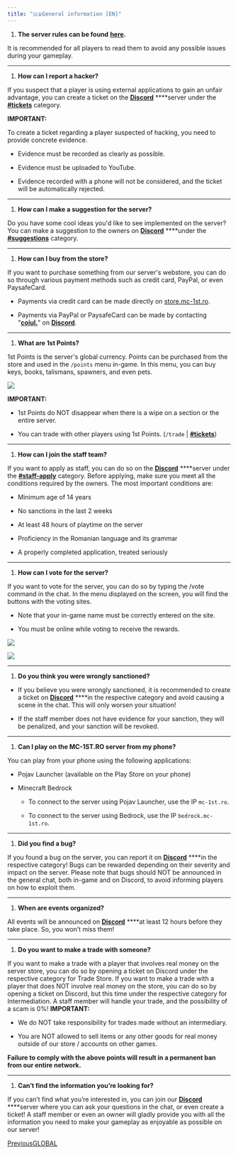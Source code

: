 ```yaml
---
title: "🇬🇧General information [EN]"
---
```


1. **The server rules can be found** [**here**](/rules-en)**.**

It is recommended for all players to read them to avoid any possible issues during your gameplay.

***

1. **How can I report a hacker?**

If you suspect that a player is using external applications to gain an unfair advantage, you can create a ticket on the [**Discord**](https://discord.mc-1st.ro)  ****server under the [**#tickets**](https://discordapp.com/channels/967200221400547368/1188858906139693146) category.

**IMPORTANT:**

To create a ticket regarding a player suspected of hacking, you need to provide concrete evidence.

* Evidence must be recorded as clearly as possible.

* Evidence must be uploaded to YouTube.

* Evidence recorded with a phone will not be considered, and the ticket will be automatically rejected.

***

1. **How can I make a suggestion for the server?**

Do you have some cool ideas you'd like to see implemented on the server? You can make a suggestion to the owners on [**Discord**](https://discord.mc-1st.ro)  ****under the [**#suggestions**](https://discordapp.com/channels/967200221400547368/1003998761724432446) category.

***

1. **How can I buy from the store?**

If you want to purchase something from our server's webstore, you can do so through various payment methods such as credit card, PayPal, or even PaysafeCard.

* Payments via credit card can be made directly on [store.mc-1st.ro](https://store.mc-1st.ro).

* Payments via PayPal or PaysafeCard can be made by contacting "[**coiul.**](https://discord.com/users/388783105961623553)" on [**Discord**](https://discord.mc-1st.ro).

***

1. **What are 1st Points?**

1st Points is the server's global currency. Points can be purchased from the store and used in the `/points` menu in-game. In this menu, you can buy keys, books, talismans, spawners, and even pets.

![](/images/files%2Fv0%2Fb%2Fgitbook-x-prod.appspot.com%2Fo%2Fspaces%252FlW0IVRBmWj0E19GpHO9A%252Fuploads%252FdbLXzQQRc3eMOycqcu1p%252Fimage.png)

**IMPORTANT:**

* 1st Points do NOT disappear when there is a wipe on a section or the entire server.

* You can trade with other players using 1st Points. (`/trade` | [**#tickets**](https://discordapp.com/channels/967200221400547368/1188858906139693146))

***

1. **How can I join the staff team?**

If you want to apply as staff, you can do so on the [**Discord**](https://discord.mc-1st.ro)  ****server under the [**#staff-apply**](https://discordapp.com/channels/967200221400547368/1240388071531221042) category. Before applying, make sure you meet all the conditions required by the owners. The most important conditions are:

* Minimum age of 14 years

* No sanctions in the last 2 weeks

* At least 48 hours of playtime on the server

* Proficiency in the Romanian language and its grammar

* A properly completed application, treated seriously

***

1. **How can I vote for the server?**

If you want to vote for the server, you can do so by typing the /vote command in the chat. In the menu displayed on the screen, you will find the buttons with the voting sites.

* Note that your in-game name must be correctly entered on the site.

* You must be online while voting to receive the rewards.

![](/images/files%2Fv0%2Fb%2Fgitbook-x-prod.appspot.com%2Fo%2Fspaces%252FlW0IVRBmWj0E19GpHO9A%252Fuploads%252Fb0BkOD9c9ZHWgaj0M9T0%252Fimage.png)

![](/images/files%2Fv0%2Fb%2Fgitbook-x-prod.appspot.com%2Fo%2Fspaces%252FlW0IVRBmWj0E19GpHO9A%252Fuploads%252FeOFzR4dkEQKWR729bX4g%252Fimage.png)

***

1. **Do you think you were wrongly sanctioned?**

* If you believe you were wrongly sanctioned, it is recommended to create a ticket on [**Discord**](https://discord.mc-1st.ro)  ****in the respective category and avoid causing a scene in the chat. This will only worsen your situation!

* If the staff member does not have evidence for your sanction, they will be penalized, and your sanction will be revoked.

***

1. **Can I play on the MC-1ST.RO server from my phone?**

You can play from your phone using the following applications:

* Pojav Launcher (available on the Play Store on your phone)

* Minecraft Bedrock

  * To connect to the server using Pojav Launcher, use the IP `mc-1st.ro`.

  * To connect to the server using Bedrock, use the IP `bedrock.mc-1st.ro`.

***

1. **Did you find a bug?**

If you found a bug on the server, you can report it on [**Discord**](https://discord.mc-1st.ro)  ****in the respective category! Bugs can be rewarded depending on their severity and impact on the server. Please note that bugs should NOT be announced in the general chat, both in-game and on Discord, to avoid informing players on how to exploit them.

***

1. **When are events organized?**

All events will be announced on [**Discord**](https://discord.mc-1st.ro)  ****at least 12 hours before they take place. So, you won’t miss them!

***

1. **Do you want to make a trade with someone?**

If you want to make a trade with a player that involves real money on the server store, you can do so by opening a ticket on Discord under the respective category for Trade Store. If you want to make a trade with a player that does NOT involve real money on the store, you can do so by opening a ticket on Discord, but this time under the respective category for Intermediation. A staff member will handle your trade, and the possibility of a scam is 0%! **IMPORTANT:**

* We do NOT take responsibility for trades made without an intermediary.

* You are NOT allowed to sell items or any other goods for real money outside of our store / accounts on other games.

**Failure to comply with the above points will result in a permanent ban from our entire network.**

***

1. **Can’t find the information you’re looking for?**

If you can’t find what you’re interested in, you can join our [**Discord**](https://discord.mc-1st.ro)  ****server where you can ask your questions in the chat, or even create a ticket! A staff member or even an owner will gladly provide you with all the information you need to make your gameplay as enjoyable as possible on our server!

[PreviousGLOBAL](/informatii-generale-ro/global)
